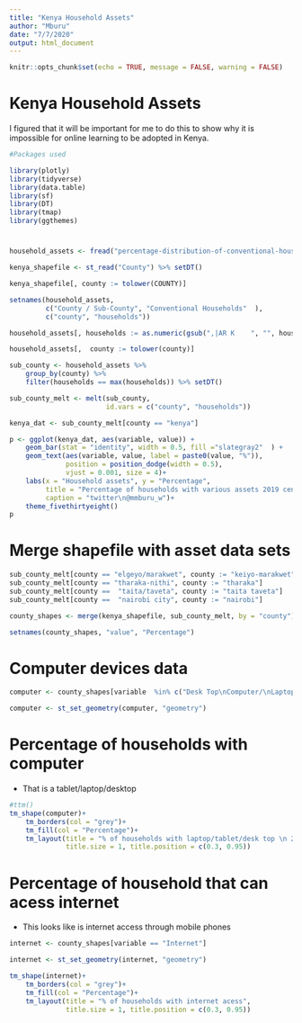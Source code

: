 ```yaml
---
title: "Kenya Household Assets"
author: "Mburu"
date: "7/7/2020"
output: html_document
---
```


```r
knitr::opts_chunk$set(echo = TRUE, message = FALSE, warning = FALSE)
```

# Kenya Household Assets

I figured that it will be important for me to do this to show why it is impossible for online learning to be adopted in Kenya.

```r
#Packages used

library(plotly)
library(tidyverse)
library(data.table)
library(sf)
library(DT)
library(tmap)
library(ggthemes)
```

#

```r
household_assets <- fread("percentage-distribution-of-conventional-households-by-ownership-of-selected-household-assets-201.csv")

kenya_shapefile <- st_read("County") %>% setDT()

kenya_shapefile[, county := tolower(COUNTY)]

setnames(household_assets, 
         c("County / Sub-County", "Conventional Households"  ), 
         c("county", "households"))
```



```r

household_assets[, households := as.numeric(gsub(",|AR K    ", "", households))]

household_assets[,  county := tolower(county)]

sub_county <- household_assets %>% 
    group_by(county) %>%
    filter(households == max(households)) %>% setDT()
```



```r

sub_county_melt <- melt(sub_county, 
                        id.vars = c("county", "households"))


```


```r
kenya_dat <- sub_county_melt[county == "kenya"]

p <- ggplot(kenya_dat, aes(variable, value)) +
    geom_bar(stat = "identity", width = 0.5, fill ="slategray2"  ) +
    geom_text(aes(variable, value, label = paste0(value, "%")),
              position = position_dodge(width = 0.5),
              vjust = 0.001, size = 4)+
    labs(x = "Household assets", y = "Percentage",
         title = "Percentage of households with various assets 2019 census",
         caption = "twitter\n@mmburu_w")+
    theme_fivethirtyeight()
p
```

# Merge shapefile with asset data sets

```r
 
sub_county_melt[county == "elgeyo/marakwet", county := "keiyo-marakwet"]
sub_county_melt[county == "tharaka-nithi", county := "tharaka"]
sub_county_melt[county ==  "taita/taveta", county := "taita taveta"]
sub_county_melt[county ==  "nairobi city", county := "nairobi"]

county_shapes <- merge(kenya_shapefile, sub_county_melt, by = "county") 

setnames(county_shapes, "value", "Percentage")
```

# Computer devices data

```r

computer <- county_shapes[variable  %in% c("Desk Top\nComputer/\nLaptop/ Tablet")]

computer <- st_set_geometry(computer, "geometry")
```


# Percentage of households with computer

- That is a tablet/laptop/desktop


```r
#ttm()
tm_shape(computer)+
    tm_borders(col = "grey")+
    tm_fill(col = "Percentage")+
    tm_layout(title = "% of households with laptop/tablet/desk top \n 2019 census",
              title.size = 1, title.position = c(0.3, 0.95))
```


# Percentage of household that can acess internet

- This looks like is internet access through mobile phones

```r
internet <- county_shapes[variable == "Internet"]

internet <- st_set_geometry(internet, "geometry")

tm_shape(internet)+
    tm_borders(col = "grey")+
    tm_fill(col = "Percentage")+
    tm_layout(title = "% of households with internet acess",
              title.size = 1, title.position = c(0.3, 0.95))
```
